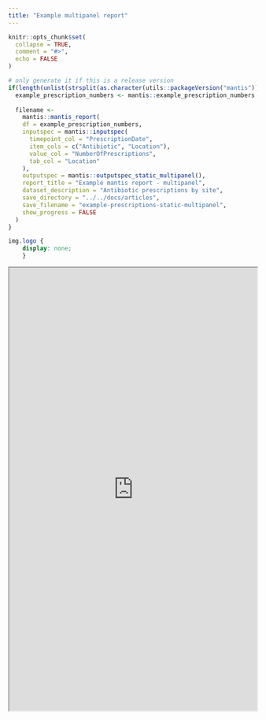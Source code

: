 ```yaml
---
title: "Example multipanel report"
---
```


```r
knitr::opts_chunk$set(
  collapse = TRUE,
  comment = "#>",
  echo = FALSE
)
```

```r
# only generate it if this is a release version
if(length(unlist(strsplit(as.character(utils::packageVersion("mantis")), "[.]"))) < 4){
  example_prescription_numbers <- mantis::example_prescription_numbers
  
  filename <- 
    mantis::mantis_report(
    df = example_prescription_numbers,
    inputspec = mantis::inputspec(
      timepoint_col = "PrescriptionDate",
      item_cols = c("Antibiotic", "Location"),
      value_col = "NumberOfPrescriptions",
      tab_col = "Location"
    ),
    outputspec = mantis::outputspec_static_multipanel(),
    report_title = "Example mantis report - multipanel",
    dataset_description = "Antibiotic prescriptions by site",
    save_directory = "../../docs/articles",
    save_filename = "example-prescriptions-static-multipanel",
    show_progress = FALSE
  )
}

```

```css
img.logo {
	display: none;
	}
```

```{=html}
<iframe src="https://phuongquan.github.io/mantis/articles/example-prescriptions-static-multipanel.html" width="100%" height="900">
</iframe>
```

